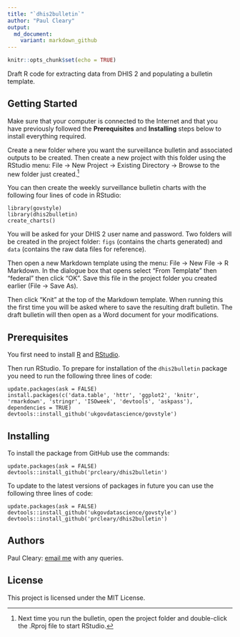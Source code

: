 ```yaml
---
title: "`dhis2bulletin`"
author: "Paul Cleary"
output:
  md_document:
    variant: markdown_github
---
```


```r
knitr::opts_chunk$set(echo = TRUE)
```

<!-- # TODO plot by ISO week in ggplot2... ? ordered factor -->
<!-- # TODO Fix missing time periods and formatting -->
<!-- # ? use highcharter -->

Draft R code for extracting data from DHIS 2 and populating a bulletin template.

## Getting Started

Make sure that your computer is connected to the Internet and that you have previously followed the **Prerequisites** and **Installing** steps below to install everything required.

Create a new folder where you want the surveillance bulletin and associated outputs to be created. Then create a new project with this folder using the RStudio menu: File -> New Project -> Existing Directory -> Browse to the new folder just created.[^openproject]

[^openproject]: Next time you run the bulletin, open the project folder and double-click the .Rproj file to start RStudio.

You can then create the weekly surveillance bulletin charts with the following four lines of code in RStudio:

```
library(govstyle)
library(dhis2bulletin)
create_charts()
```

You will be asked for your DHIS 2 user name and password. Two folders will be created in the project folder: `figs` (contains the charts generated) and `data` (contains the raw data files for reference).

Then open a new Markdown template using the menu: File -> New File -> R Markdown. In the dialogue box that opens select "From Template" then "federal" then click "OK". Save this file in the project folder you created earlier (File -> Save As).

Then click "Knit" at the top of the Markdown template. When running this the first time you will be asked where to save the resulting draft bulletin. The draft bulletin will then open as a Word document for your modifications.

## Prerequisites

You first need to install [R](https://cran.r-project.org/bin/windows/base/release.htm) and [RStudio](https://rstudio.com/products/rstudio/download/#download).

Then run RStudio. To prepare for installation of the `dhis2bulletin` package you need to run the following three lines of code:

```
update.packages(ask = FALSE)
install.packages(c('data.table', 'httr', 'ggplot2', 'knitr', 'rmarkdown', 'stringr', 'ISOweek', 'devtools', 'askpass'), dependencies = TRUE)
devtools::install_github('ukgovdatascience/govstyle')
```

## Installing

To install the package from GitHub use the commands:

```
update.packages(ask = FALSE)
devtools::install_github('prcleary/dhis2bulletin')
```

To update to the latest versions of packages in future you can use the following three lines of code:

```
update.packages(ask = FALSE)
devtools::install_github('ukgovdatascience/govstyle')
devtools::install_github('prcleary/dhis2bulletin')
```

## Authors

Paul Cleary: [email me](mailto:paul.cleary@phe.gov.uk?subject=dhis2bulletin%20query) with any queries.

## License

This project is licensed under the MIT License.
